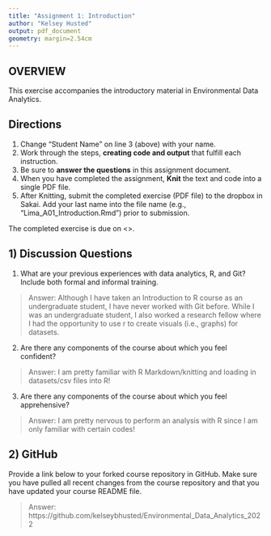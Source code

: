 ```yaml
---
title: "Assignment 1: Introduction"
author: "Kelsey Husted"
output: pdf_document
geometry: margin=2.54cm
---
```


## OVERVIEW

This exercise accompanies the introductory material in Environmental Data Analytics. 

## Directions
1. Change "Student Name" on line 3 (above) with your name.
3. Work through the steps, **creating code and output** that fulfill each instruction.
4. Be sure to **answer the questions** in this assignment document.
6. When you have completed the assignment, **Knit** the text and code into a single PDF file.
8. After Knitting, submit the completed exercise (PDF file) to the dropbox in Sakai. Add your last name into the file name (e.g., "Lima_A01_Introduction.Rmd") prior to submission.

The completed exercise is due on <>.

## 1) Discussion Questions

1. What are your previous experiences with data analytics, R, and Git? Include both formal and informal training.

> Answer: Although I have taken an Introduction to R course as an undergraduate student, I have never worked with Git before. While I was an undergraduate student, I also worked a research fellow where I had the opportunity to use r to create visuals (i.e., graphs) for datasets.

2. Are there any components of the course about which you feel confident?

> Answer: I am pretty familiar with R Markdown/knitting and loading in datasets/csv files into R!

3. Are there any components of the course about which you feel apprehensive?

> Answer: I am pretty nervous to perform an analysis with R since I am only familiar with certain codes!


## 2) GitHub

Provide a link below to your forked course repository in GitHub. Make sure you have pulled all recent changes from the course repository  and that you have updated your course README file. 

> Answer: https://github.com/kelseybhusted/Environmental_Data_Analytics_2022


